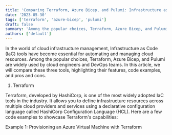 ```yaml
---
title: 'Comparing Terraform, Azure Bicep, and Pulumi: Infrastructure as Code Tools'
date: '2023-05-30'
tags: ['terraform', 'azure-bicep', 'pulumi']
draft: false
summary: 'Among the popular choices, Terraform, Azure Bicep, and Pulumi are widely used by cloud engineers and DevOps teams. In this article, we will compare these three tools, highlighting their features, code examples, and pros and cons.'
authors: ['default']
---
```


In the world of cloud infrastructure management, Infrastructure as Code (IaC) tools have become essential for automating and managing cloud resources. Among the popular choices, Terraform, Azure Bicep, and Pulumi are widely used by cloud engineers and DevOps teams. In this article, we will compare these three tools, highlighting their features, code examples, and pros and cons.

1. Terraform

Terraform, developed by HashiCorp, is one of the most widely adopted IaC tools in the industry. It allows you to define infrastructure resources across multiple cloud providers and services using a declarative configuration language called HashiCorp Configuration Language (HCL). Here are a few code examples to showcase Terraform's capabilities:

Example 1: Provisioning an Azure Virtual Machine with Terraform
